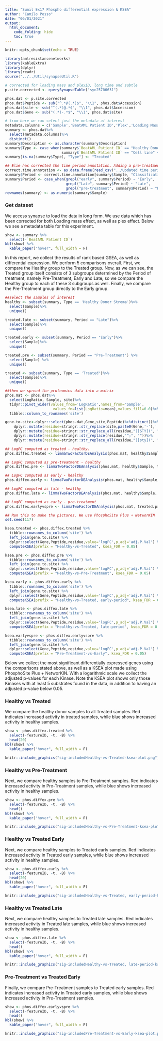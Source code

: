 ```yaml
---
title: "Sunil Ex17 Phospho differential expression & KSEA"
author: "Camilo Posso"
date: "06/01/2021"
output: 
  html_document:
    code_folding: hide
    toc: true
---
```


```r
knitr::opts_chunk$set(echo = TRUE)
```

```r
library(amlresistancenetworks)
library(kableExtra)
library(dplyr)
library(readr)
source("../../Util/synapseUtil.R")

# corrected for loading mass and plexID, long time and subtle
p.site.corrected <- querySynapseTable("syn25706631")

phos.dat <- p.site.corrected
phos.dat$Peptide <- sub("^.*@(.*)$", "\\1", phos.dat$Accession)
phos.dat$site <- sub("^(.*)@.*$", "\\1", phos.dat$Accession)
phos.dat$Gene <- sub("(.*)-.*$", "\\1", phos.dat$site)

# from here we can select just the metadata of interest
metadata.columns = c('Sample','BeatAML Patient ID','Plex','Loading Mass', 'Description')
summary <- phos.dat%>%
  select(metadata.columns)%>%
  distinct()
summary$Description <- as.character(summary$Description)
summary$Type <- case_when(summary$`BeatAML Patient ID` == "Healthy Donor Stroma" ~ "Healthy Donor Stroma",
                          summary$`BeatAML Patient ID` == "Cell line" ~ "Cell line")
summary[is.na(summary$Type), "Type"] <- "Treated"

## Elie has corrected the time period annotation. Adding a pre-treatment, early, and late period.
correct.time.annotation <- as.data.frame(read_csv("../Updated time period annotation.csv"))
summary$Period <- correct.time.annotation[summary$Sample, "Classification"]
summary$Period <- case_when(grepl("early", summary$Period) ~ "Early",
                            grepl("Late", summary$Period) ~ "Late",
                            grepl("pre-treatment", summary$Period) ~ "Pre-Treatment")
rownames(summary) <- as.numeric(summary$Sample)
```

### Get dataset

We access synapse to load the data in long form. We use data which has been corrected for both
Loading mass effect, as well as plex effect. Below we see a metadata table for this experiment.

```r
show <- summary %>%
  select(-`BeatAML Patient ID`)
kbl(show) %>%
  kable_paper("hover", full_width = F)

```

In this report, we collect the results of rank based GSEA, as well as differential expression. We perform
5 comparisons overall. First, we compare the Healthy group to the Treated group. Now, as we can see,
the Treated group itself consists of 3 subgroups determined by the Period of treatment, namely Pre-Treatment,
Early and Late, so we compare the Healthy group to each of these 3 subgroups as well. Finally, we compare the
Pre-Treatment group directly to the Early group.

```r
##select the samples of interest
healthy <- subset(summary, Type == 'Healthy Donor Stroma')%>%
  select(Sample)%>%
  unique()

treated.late <- subset(summary, Period == "Late")%>%
  select(Sample)%>%
  unique()

treated.early <- subset(summary, Period == "Early")%>%
  select(Sample)%>%
  unique()

treated.pre <- subset(summary, Period == "Pre-Treatment") %>%
  select(Sample) %>%
  unique()

treated <- subset(summary, Type == 'Treated')%>%
  select(Sample)%>%
  unique()

##then we spread the proteomics data into a matrix
phos.mat <- phos.dat%>%
  select(LogRatio, Sample, site)%>%
  tidyr::pivot_wider(values_from='LogRatio',names_from='Sample',
                      values_fn=list(LogRatio=mean),values_fill=0.0)%>%
  tibble::column_to_rownames('site')

gene.to.site<-dplyr::select(phos.dat,Gene,site,Peptide)%>%distinct()%>%
    dplyr::mutate(residue=stringr::str_replace(site,paste0(Gene,'-'),''))%>%
    dplyr::mutate(residue=stringr::str_replace_all(residue,"([STY])", ";\\1"))%>%
    dplyr::mutate(residue=stringr::str_replace(residue,"^;", ""))%>%
    dplyr::mutate(residue=stringr::str_replace_all(residue,"([sty])", ""))

## LogFC computed as treated - healthy.
phos.diffex.treated <- limmaTwoFactorDEAnalysis(phos.mat, healthy$Sample, treated$Sample)

## LogFC computed as pre-treatment - healthy
phos.diffex.pre <- limmaTwoFactorDEAnalysis(phos.mat, healthy$Sample, treated.pre$Sample)

## LogFC computed as early - healthy
phos.diffex.early <- limmaTwoFactorDEAnalysis(phos.mat, healthy$Sample, treated.early$Sample)

## LogFC computed as late - healthy
phos.diffex.late <- limmaTwoFactorDEAnalysis(phos.mat, healthy$Sample, treated.late$Sample)

## LogFC computed as early - pre-treatment
phos.diffex.earlyvspre <- limmaTwoFactorDEAnalysis(phos.mat, treated.pre$Sample, treated.early$Sample)

```


```r
## Run this to make the pictures. We use PhosphoSite Plus + NetworKIN
set.seed(117)

ksea.treated <- phos.diffex.treated %>%
  tibble::rownames_to_column('site') %>%
  left_join(gene.to.site) %>%
  dplyr::select(Gene,Peptide,residue,value='logFC',p_adj='adj.P.Val') %>%
  computeKSEA(prefix = "Healthy-vs-Treated", ksea_FDR = 0.05)

ksea.pre <- phos.diffex.pre %>%
  tibble::rownames_to_column('site') %>%
  left_join(gene.to.site) %>%
  dplyr::select(Gene,Peptide,residue,value='logFC',p_adj='adj.P.Val') %>%
  computeKSEA(prefix = "Healthy-vs-Pre-Treatment", ksea_FDR = 0.05)

ksea.early <- phos.diffex.early %>%
  tibble::rownames_to_column('site') %>%
  left_join(gene.to.site) %>%
  dplyr::select(Gene,Peptide,residue,value='logFC',p_adj='adj.P.Val') %>%
  computeKSEA(prefix = "Healthy-vs-Treated, early-period", ksea_FDR = 0.05)

ksea.late <- phos.diffex.late %>%
  tibble::rownames_to_column('site') %>%
  left_join(gene.to.site) %>%
  dplyr::select(Gene,Peptide,residue,value='logFC',p_adj='adj.P.Val') %>%
  computeKSEA(prefix = "Healthy-vs-Treated, late-period", ksea_FDR = 0.05)

ksea.earlyvspre <- phos.diffex.earlyvspre %>%
  tibble::rownames_to_column('site') %>%
  left_join(gene.to.site) %>%
  dplyr::select(Gene,Peptide,residue,value='logFC',p_adj='adj.P.Val') %>%
  computeKSEA(prefix = "Pre-Treatment-vs-Early", ksea_FDR = 0.05)

```

Below we collect the most significant differentially expressed genes using the comparisons stated above, 
as well as a KSEA plot made using PhosphoSite Plus + NetworKIN.
With a logarithmic scale we collect the adjusted p-values for each Kinase. 
Note the KSEA plot shows only those Kinases with at least 5 substrates found in the data, 
in addition to having an adjusted p-value below 0.05.

### Healthy vs Treated

We compare the healthy donor samples to all Treated samples.
Red indicates increased activity in treated samples, while blue shows increased activity
in healthy samples.

```r
show <- phos.diffex.treated %>%
  select(-featureID, -t, -B) %>% 
  head(20)
kbl(show) %>%
  kable_paper("hover", full_width = F)
```

```r
knitr::include_graphics("sig-includedHealthy-vs-Treated-ksea-plot.png")
```

### Healthy vs Pre-Treatment

Next, we compare healthy samples to Pre-Treatment samples.
Red indicates increased activity in Pre-Treatment samples, while blue shows increased activity
in healthy samples.

```r
show <- phos.diffex.pre %>%
  select(-featureID, -t, -B) %>% 
  head()
kbl(show) %>%
  kable_paper("hover", full_width = F)
```

```r
knitr::include_graphics("sig-includedHealthy-vs-Pre-Treatment-ksea-plot.png")
```

### Healthy vs Treated Early

Next, we compare healthy samples to Treated early samples.
Red indicates increased activity in Treated early samples, while blue shows increased activity
in healthy samples.

```r
show <- phos.diffex.early %>%
  select(-featureID, -t, -B) %>% 
  head(20)
kbl(show) %>%
  kable_paper("hover", full_width = F)
```

```r
knitr::include_graphics("sig-includedHealthy-vs-Treated, early-period-ksea-plot.png")
```

### Healthy vs Treated Late

Next, we compare healthy samples to Treated late samples.
Red indicates increased activity in Treated late samples, while blue shows increased activity
in healthy samples.

```r
show <- phos.diffex.late %>%
  select(-featureID, -t, -B) %>% 
  head()
kbl(show) %>%
  kable_paper("hover", full_width = F)
```

```r
knitr::include_graphics("sig-includedHealthy-vs-Treated, late-period-ksea-plot.png")
```

### Pre-Treatment vs Treated Early

Finally, we compare Pre-Treatment samples to Treated early samples.
Red indicates increased activity in Treated early samples, while blue shows increased activity
in Pre-Treatment samples.

```r
show <- phos.diffex.earlyvspre %>%
  select(-featureID, -t, -B) %>% 
  head()
kbl(show) %>%
  kable_paper("hover", full_width = F)
```

```r
knitr::include_graphics("sig-includedPre-Treatment-vs-Early-ksea-plot.png")
```
